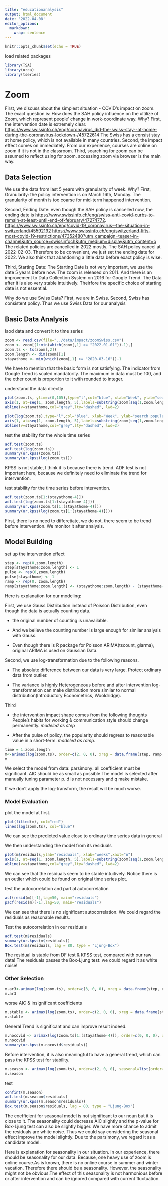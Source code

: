 ```yaml
---
title: "educationanalysis"
output: html_document
date: '2022-04-08'
editor_options: 
  markdown: 
    wrap: sentence
---
```


```r
knitr::opts_chunk$set(echo = TRUE)
```

load related packages

```r
library(TSA)
library(urca)
library(tseries)
```

# Zoom

First, we discuss about the simplest situation - COVID's impact on zoom.
The exact question is: How does the SAH policy influence on the ultilize of Zoom, which represent people' change in work-coordinate way.
Why?
First, the intervention date is extremely clear.
<https://www.swissinfo.ch/eng/coronavirus_did-the-swiss-stay--at-home-during-the-coronavirus-lockdown-/45722614> The Swiss has a consist stay at home policy, which is not available in many countries.
Second, the impact effect comes on immediately.
From our experience, courses are online on zoom if it is not in the classroom.
Third, searching for zoom can be assumed to reflect using for zoom.
accessing zoom via browser is the main way.

## Data Selection

We use the data from last 5 years with granularity of week.
Why?
First, Granularity: the policy intervention is on March 16th, Monday.
The granularity of month is too coarse for mid-term happened intervention.

Second, Ending Date: even though the SAH policy is cancelled now, the ending date is <https://www.swissinfo.ch/eng/swiss-anti-covid-curbs-to-remain-at-least-until-end-of-february/47274772>.
<https://www.swissinfo.ch/eng/covid-19_coronavirus--the-situation-in-switzerland/45592192> <https://www.swissinfo.ch/eng/switzerland-lifts-most-covid-19-restrictions/47352480?utm_campaign=teaser-in-channel&utm_source=swissinfoch&utm_medium=display&utm_content=o> The related policies are cancelled in 2022 mostly.
The SAH policy cancel at 2022-02-03.
Therefore to be convenient, we just set the ending date for 2022.
We also think that abandoning a little data before exact policy is wise.

Third, Starting Date: The Starting Date is not very important, we use the date 5 years before now.
The zoom is released on 2011.
And there is an improvement to Data Collection System on 2016 for Google Trend.
The Data after it is also very stable intuitively.
Theirfore the specific choice of starting date is not essential.

Why do we use Swiss Data?
First, we are in Swiss.
Second, Swiss has consistent policy.
Thus we use Swiss Data for our analysis

## Basic Data Analysis

laod data and convert it to time series

```r
zoom <- read.csv(file="../data/impact/zoomSwiss.csv")
zoom <- zoom[(1:min(which(zoom[,1] >= "2022-01-01"))-1),]
zoom.ts <- ts(zoom[,2])
zoom.length <- dim(zoom)[1]
stayathome <- min(which(zoom[,1] >= "2020-03-16"))-1
```

We have to mention that the basic form is not satisfying.
The indicator from Google Trend is scaled mandatorily.
The maximum in data must be 100, and the other count is proportion to it with rounded to integer.

understand the data directly

```r
plot(zoom.ts, ylim=c(0,105),type="l",col="blue", xlab="Week", ylab="search popularity", main="Google Search Trend for Zoom(Swiss)",xaxt="n")
axis(1, at=seq(1, zoom.length, 5),labels=substring(zoom[seq(1,zoom.length,5), 1],3), cex.axis = 0.4, las="2")
abline(v=stayathome,col="grey",lty="dashed", lwd=2)
```

```r
plot(log(zoom.ts),type="l",col="blue", xlab="Week", ylab="search popularity", main="Google Search Trend for Zoom(Swiss)",xaxt="n")
axis(1, at=seq(1, zoom.length, 5),labels=substring(zoom[seq(1,zoom.length,5), 1],3), cex.axis = 0.4, las="2")
abline(v=stayathome,col="grey",lty="dashed", lwd=2)
```

test the stability for the whole time series

```r
adf.test(zoom.ts)
adf.test(log(zoom.ts))
summary(ur.kpss(zoom.ts))
summary(ur.kpss(log(zoom.ts)))
```

KPSS is not stable, I think it is because there is trend.
ADF test is not important here, because we definitely need to eliminate the trend for intervention.

test stability for the time series before intervention.

```r
adf.test(zoom.ts[1:(stayathome-4)])
adf.test(log(zoom.ts[1:(stayathome-4)]))
summary(ur.kpss(zoom.ts[1:(stayathome-4)]))
summary(ur.kpss(log(zoom.ts[1:(stayathome-4)])))
```

First, there is no need to differetiate, we do not.
there seem to be trend before intervention.
We monitor it after analysis.

## Model Building

set up the intervention effect

```r
step <- rep(0,zoom.length)
step[stayathome:zoom.length] <- 1
pulse <- rep(0,zoom.length)
pulse[stayathome] <- 1
ramp <- rep(0, zoom.length)
ramp[stayathome:zoom.length] <- (stayathome:zoom.length) - (stayathome-1)
```

Here is explanation for our modeling:

First, we use Gauss Distribution instead of Poisson Distribution, even though the data is actually counting data.

-   the original number of counting is unavailable.

-   And we believe the counting number is large enough for similar analysis with Gauss.

-   Even though there is R package for Poisson ARIMA(tscount, glarma), original ARIMA is used on Gaussian Data.

Second, we use log-transformation due to the following reasons.

-   The absolute difference between our data is very large.
    Protect ordinary data from outlier.

-   The variance is highly Heterogeneous before and after intervention log-transformation can make distribution more similar to normal distribution(Introductory Econometrics, Wooldridge).

Third

-   the intervention impact shape comes from the following thoughts People's habits for working & communication style should change permanently.
    *modeled as step*

-   After the pulse of policy, the popularity should regress to reasonable value in a short-term.
    *modeled as ramp.*

```r
time = 1:zoom.length
m<-arimax(log(zoom.ts), order=c(2, 0, 0), xreg = data.frame(step, ramp, time))
m
```

We select the model from data: parsimony: all coefficient must be significant.
AIC should be as small as possible The model is selected after manually tuning parameter p. d is not necessary and q make mistake.

If we don't apply the log-transform, the result will be much worse.

### Model Evaluation

plot the model at first.

```r
plot(fitted(m), col="red")
lines(log(zoom.ts), col="blue")
```

We can see the predicted value close to ordinary time series data in general

We then understanding the model from its residuals

```r
plot(m$residuals,ylab="residuals", xlab="weeks",xaxt="n")
axis(1, at=seq(1, zoom.length, 5),labels=substring(zoom[seq(1,zoom.length,5), 1],3), cex.axis = 0.4, las="2")
abline(v=stayathome,col="grey",lty="dashed", lwd=2)
```

We can see that the residuals seem to be stable intuitively.
Notice there is an outlier which could be found on original time series plot.

test the autocorrelation and partial autocorrelation

```r
acf(resid(m)[-1],lag=50, main="residuals")
pacf(resid(m)[-1],lag=50, main="residuals")
```

We can see that there is no significant autocorrelation.
We could regard the residuals as reasonable results.

Test the autocorrelation in our residuals

```r
adf.test(m$residuals)
summary(ur.kpss(m$residuals))
Box.test(m$residuals, lag = 80, type = "Ljung-Box")
```

The residual is stable from DF test & KPSS test, compared with our raw data!
The residuals passes the Box-Ljung test: we could regard it as white noise!

### Other Selection
```r
m.ar3<-arimax(log(zoom.ts), order=c(3, 0, 0), xreg = data.frame(step, ramp))
m.ar3
```
worse AIC & insignificant coefficients

```r
m.stable <- arimax(log(zoom.ts), order=c(2, 0, 0), xreg = data.frame(step, ramp))
m.stable
```
General Trend is significant and can improve result indeed.

```r
m.nocovid <- arimax(log(zoom.ts[1:(stayathome-4)]), order=c(0, 0, 0), xreg = data.frame(time[1:(stayathome-4)]))
m.nocovid
summary(ur.kpss(m.nocovid$residuals))
```
Before intervention, it is also meaningful to have a general trend, which can pass the KPSS test for stability.

```r
m.season <- arimax(log(zoom.ts), order=c(2, 0, 0), seasonal=list(order=c(1,0,0),period=52), xreg = data.frame(step, ramp,time))
m.season
```
test
```r
confint(m.season)
adf.test(m.season$residuals)
summary(ur.kpss(m.season$residuals))
Box.test(m.season$residuals, lag = 80, type = "Ljung-Box")
```
The coefficient for seasonal model is not significant to our noun but it is close to it. The seasonality could decrease AIC slightly and the p-value for Box-Ljung test can also be slightly bigger. We have more chance to admit the residuals are white noise.
Thus we could say considering the seasonal effect improve the model slightly.
Due to the parsimony, we regard it as a candidate model.

Here is explanation for seasonality in our situation.
In our experience, there should be seasonality for our data.
Because, one heavy use of zoom is online course.As is known, there is no online course in summer and winter vacation. Therefore there should be a seasonality.
However, the seasonality might not be obvious.The effect of this seasonality is not harmonious before or after intervention and can be ignored compared with current fluctuation.
